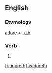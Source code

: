 ==English==

===Etymology===
[[adore]] + [[-eth]]

===Verb===
{{head|en|verb form}}

# {{en-archaic third-person singular of|adore}}

[[fr:adoreth]]
[[hi:adoreth]]